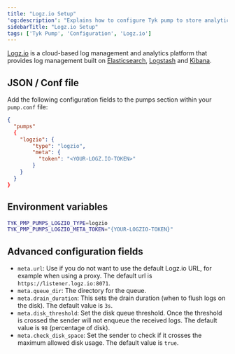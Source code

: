 ```yaml
---
title: "Logz.io Setup"
'og:description': "Explains how to configure Tyk pump to store analytics in Logz.io"
sidebarTitle: "Logz.io Setup"
tags: ['Tyk Pump', 'Configuration', 'Logz.io']
---
```


[Logz.io](https://logz.io/) is a cloud-based log management and analytics platform that provides log management built on [Elasticsearch](https://www.elastic.co/), [Logstash](https://www.elastic.co/guide/en/logstash/current/index.html) and [Kibana](https://www.elastic.co/kibana/).


## JSON / Conf file

Add the following configuration fields to the pumps section within your `pump.conf` file:

```json
{
  "pumps"
  {
    "logzio": {
        "type": "logzio",
        "meta": {
          "token": "<YOUR-LOGZ.IO-TOKEN>"
        }
    }
  }
}
```

## Environment variables 
```bash
TYK_PMP_PUMPS_LOGZIO_TYPE=logzio
TYK_PMP_PUMPS_LOGZIO_META_TOKEN="{YOUR-LOGZIO-TOKEN}"
```

## Advanced configuration fields
- `meta.url`: Use if you do not want to use the default Logz.io URL, for example when using a proxy. The default url is `https://listener.logz.io:8071`.
- `meta.queue_dir`: The directory for the queue.
- `meta.drain_duration`: This sets the drain duration (when to flush logs on the disk). The default value is `3s`.
- `meta.disk_threshold`: Set the disk queue threshold. Once the threshold is crossed the sender will not enqueue the received logs. The default value is `98` (percentage of disk).
- `meta.check_disk_space`: Set the sender to check if it crosses the maximum allowed disk usage. The default value is `true`.